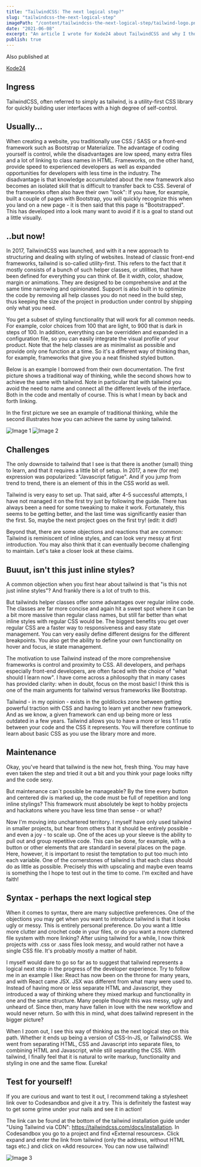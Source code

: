 ```yaml
---
title: "TailwindCSS: The next logical step?"
slug: "tailwindcss-the-next-logical-step"
imagePath: "/content/tailwindcss-the-next-logical-step/tailwind-logo.png"
date: "2021-06-08"
excerpt: "An article I wrote for Kode24 about TailwindCSS and why I thought it was the next logical step in CSS development."
publish: true
---
```



<div className='flex space-x-1.5'>
  <p>Also published at</p>
  <a 
    className='text-sky-500 hover:text-sky-700' 
    href="https://www.kode24.no/artikkel/er-tailwind-det-neste-logiske-steget-for-css/130009"
    target='_blank'
  >
    Kode24
  </a>
</div>

## Ingress
TailwindCSS, often referred to simply as tailwind, is a utility-first CSS library for quickly building user interfaces with a high degree of self-control.

## Usually...
When creating a website, you traditionally use CSS / SASS or a front-end framework such as Bootstrap or Materialize. The advantage of coding yourself is control, while the disadvantages are low speed, many extra files and a lot of linking to class names in HTML. Frameworks, on the other hand, provide speed to experienced developers as well as expanded opportunities for developers with less time in the industry. The disadvantage is that knowledge accumulated about the new framework also becomes an isolated skill that is difficult to transfer back to CSS. Several of the frameworks often also have their own "look": If you have, for example, built a couple of pages with Bootstrap, you will quickly recognize this when you land on a new page - it is then said that this page is "Bootstrapped". This has developed into a look many want to avoid if it is a goal to stand out a little visually.

## ..but now!
In 2017, TailwindCSS was launched, and with it a new approach to structuring and dealing with styling of websites. Instead of classic front-end frameworks, tailwind is so-called utility-first. This refers to the fact that it mostly consists of a bunch of such helper classes, or utilities, that have been defined for everything you can think of. Be it width, color, shadow, margin or animations. They are designed to be comprehensive and at the same time narrowing and opinionated. Support is also built in to optimize the code by removing all help classes you do not need in the build step, thus keeping the size of the project in production under control by shipping only what you need.

You get a subset of styling functionality that will work for all common needs. For example, color choices from 100 that are light, to 900 that is dark in steps of 100. In addition, everything can be overridden and expanded in a configuration file, so you can easily integrate the visual profile of your product. Note that the help classes are as minimalist as possible and provide only one function at a time. So it's a different way of thinking than, for example, frameworks that give you a neat finished styled button.

Below is an example I borrowed from their own documentation. The first picture shows a traditional way of thinking, while the second shows how to achieve the same with tailwind. Note in particular that with tailwind you avoid the need to name and connect all the different levels of the interface. Both in the code and mentally of course. This is what I mean by back and forth linking.

In the first picture we see an example of traditional thinking, while the second illustrates how you can achieve the same by using tailwind.

![Image 1](/content/tailwindcss-the-next-logical-step/image1.png)
![Image 2](/content/tailwindcss-the-next-logical-step/image2.png)

## Challenges
The only downside to tailwind that I see is that there is another (small) thing to learn, and that it requires a little bit of setup. In 2017, a new (for me) expression was popularized: "Javascript fatigue". And if you jump from trend to trend, there is an element of this in the CSS world as well.

Tailwind is very easy to set up. That said, after 4-5 successful attempts, I have not managed it on the first try just by following the guide. There has always been a need for some tweaking to make it work. Fortunately, this seems to be getting better, and the last time was significantly easier than the first. So, maybe the next project goes on the first try! (edit: it did!)

Beyond that, there are some objections and reactions that are common: Tailwind is reminiscent of inline styles, and can look very messy at first introduction. You may also think that it can eventually become challenging to maintain. Let's take a closer look at these claims. 

## Buuut, isn't this just inline styles?
A common objection when you first hear about tailwind is that "is this not just inline styles"? And frankly there is a lot of truth to this.

But tailwinds helper classes offer some advantages over regular inline code. The classes are far more concise and again hit a sweet spot where it can be a bit more massive than regular class names, but still far better than what inline styles with regular CSS would be. The biggest benefits you get over regular CSS are a faster way to responsiveness and easy state management. You can very easily define different designs for the different breakpoints. You also get the ability to define your own functionality on hover and focus, ie state management.

The motivation to use Tailwind instead of the more comprehensive frameworks is control and proximity to CSS. All developers, and perhaps especially front-end developers, are often faced with the choice of "what should I learn now". I have come across a philosophy that in many cases has provided clarity: when in doubt, focus on the most basic! I think this is one of the main arguments for tailwind versus frameworks like Bootstrap.

Tailwind - in my opinion - exists in the goldilocks zone between getting powerful traction with CSS and having to learn yet another new framework. And as we know, a given framework can end up being more or less outdated in a few years. Tailwind allows you to have a more or less 1:1 ratio between your code and the CSS it represents. You will therefore continue to learn about basic CSS as you use the library more and more. 

## Maintenance
Okay, you've heard that tailwind is the new hot, fresh thing. You may have even taken the step and tried it out a bit and you think your page looks nifty and the code sexy. 

But maintenance can`t possible be manageable? By the time every button and centered div is marked up, the code must be full of repetition and long inline stylings? This framework must absolutely be kept to hobby projects and hackatons where you have less time than sense - or what?

Now I'm moving into unchartered territory. I myself have only used tailwind in smaller projects, but hear from others that it should be entirely possible - and even a joy - to scale up. One of the aces up your sleeve is the ability to pull out and group repetitive code. This can be done, for example, with a button or other elements that are standard in several places on the page. Here, however, it is important to resist the temptation to put too much into each variable. One of the cornerstones of tailwind is that each class should do as little as possible. Precisely this with upscaling and maybe even teams is something the I hope to test out in the time to come. I'm excited and have faith! 

## Syntax - perhaps the next logical step
When it comes to syntax, there are many subjective preferences. One of the objections you may get when you want to introduce tailwind is that it looks ugly or messy. This is entirely personal preference. Do you want a little more clutter and crochet code in your files, or do you want a more cluttered file system with more linking? After using tailwind for a while, I now think projects with .css or .sass files look messy, and would rather not have a single CSS file. It's probably mostly a matter of habit.

I myself would dare to go so far as to suggest that tailwind represents a logical next step in the progress of the developer experience. Try to follow me in an example I like: React has now been on the throne for many years, and with React came JSX. JSX was different from what many were used to. Instead of having more or less separate HTML and Javascript, they introduced a way of thinking where they mixed markup and functionality in one and the same structure. Many people thought this was messy, ugly and unheard of. Since then, many have fallen in love with the new workflow and would never return. So with this in mind, what does tailwind represent in the bigger picture?

When I zoom out, I see this way of thinking as the next logical step on this path. Whether it ends up being a version of CSS-In-JS, or TailwindCSS. We went from separating HTML, CSS and Javascript into separate files, to combining HTML and Javascript, while still separating the CSS. With tailwind, I finally feel that it is natural to write markup, functionality and styling in one and the same flow. Eureka!

## Test for yourself!	
If you are curious and want to test it out, I recommend taking a stylesheet link over to Codesandbox and give it a try. This is definitely the fastest way to get some grime under your nails and see it in action!

The link can be found at the bottom of the tailwind installation guide under "Using Tailwind via CDN": https://tailwindcss.com/docs/installation. In Codesandbox you go to a project and find «External resources». Click expand and enter the link from tailwind (only the address, without HTML tags etc.) and click on «Add resource». You can now use tailwind!


![Image 3](/content/tailwindcss-the-next-logical-step/image3.png)